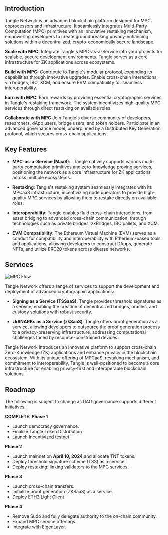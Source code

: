 ## Introduction

Tangle Network is an advanced blockchain platform designed for MPC coprocessors and infrastructure. It seamlessly integrates Multi-Party Computation (MPC) primitives with an innovative restaking mechanism, empowering developers to create groundbreaking privacy-enhancing solutions within a decentralized, crypto-economically secure landscape.

**Scale with MPC:**
Integrate Tangle's MPC-as-a-Service into your projects for scalable, secure development environments. Tangle serves as a core infrastructure for ZK applications across ecosystems.

**Build with MPC:**
Contribute to Tangle's modular protocol, expanding its capabilities through innovative upgrades. Enable cross-chain interactions via bridges, IBC, XCM, and ensure EVM compatibility for seamless interoperability.

**Earn with MPC:**
Earn rewards by providing essential cryptographic services in Tangle's restaking framework. The system incentivizes high-quality MPC services through direct restaking on available roles.

**Collaborate with MPC**
Join Tangle's diverse community of developers, researchers, dApp users, bridge users, and token holders. Participate in an advanced governance model, underpinned by a Distributed Key Generation protocol, which secures cross-chain applications.

## Key Features

- **MPC-as-a-Service (MaaS)**: : Tangle natively supports various multi-party computation primitives and zero-knowledge proving services, positioning the network as a core infrastructure for ZK applications across multiple ecosystems.

- **Restaking**: Tangle's restaking system seamlessly integrates with its MPCaaS infrastructure, incentivizing node operators to provide high-quality MPC services by allowing them to restake directly on available roles.

- **Interoperability**: Tangle enables fluid cross-chain interactions, from asset bridging to advanced cross-chain communication, through technologies such as private bridges, zkBridges, IBC pallets, and XCM.

- **EVM Compatibility**: The Ethereum Virtual Machine (EVM) serves as a conduit for compatibility and interoperability with Ethereum-based tools and applications, allowing developers to construct DApps, generate NFTs, and utilize ERC20 tokens across diverse networks.

## Services

![MPC Flow](/images/MPCaaS-flow.png)

Tangle Network offers a range of services to support the development and deployment of advanced cryptographic applications:

- **Signing as a Service (TSSaaS)**: Tangle provides threshold signatures as a service, enabling the creation of decentralized bridges, oracles, and custody solutions with robust security.

- **zkSNARKs as a Service (zkSaaS)**: Tangle offers proof generation as a service, allowing developers to outsource the proof generation process to a privacy-preserving infrastructure, addressing computational challenges faced by resource-constrained devices.

Tangle Network introduces an innovative platform to support cross-chain Zero-Knowledge (ZK) applications and enhance privacy in the blockchain ecosystem. With its unique offering of MPCaaS, restaking mechanism, and commitment to interoperability, Tangle is well-positioned to become a core infrastructure for enabling privacy-first and interoperable blockchain solutions.

## Roadmap

The following is subject to change as DAO governance supports different initiatives.

**COMPLETE: Phase 1**

- Launch democracy governance.
- Finalize Tangle Token Distribution
- Launch Incentivized testnet

**Phase 2**

- Launch mainnet on **April 10, 2024** and allocate TNT tokens.
- Deploy threshold signature scheme (TSS) as a service.
- Deploy restaking: linking validators to the MPC services.

**Phase 3**

- Launch cross-chain transfers.
- Initialize proof generation (ZKSaaS) as a service.
- Deploy ETH2 Light Client

**Phase 4**

- Remove Sudo and fully delegate authority to the on-chain community.
- Expand MPC service offerings.
- Integrate with EigenLayer.